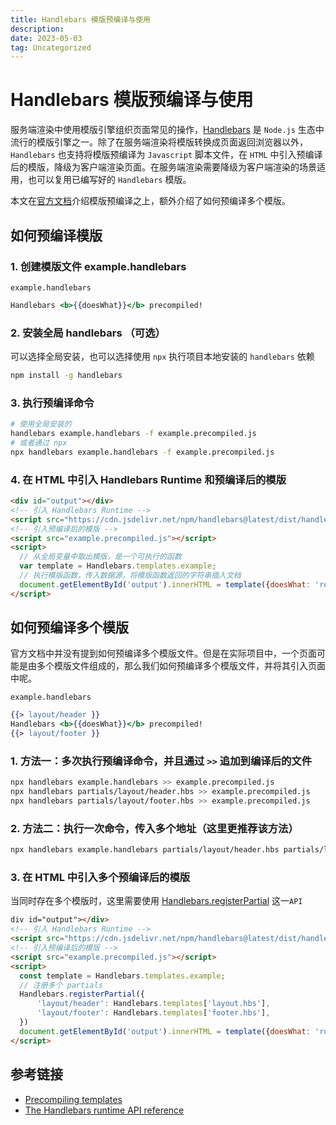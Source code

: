 ```yaml
---
title: Handlebars 模版预编译与使用
description: 
date: 2023-05-03
tag: Uncategorized
---
```


# Handlebars 模版预编译与使用

服务端渲染中使用模版引擎组织页面常见的操作，[Handlebars](https://handlebarsjs.com/) 是 `Node.js` 生态中流行的模版引擎之一。除了在服务端渲染将模版转换成页面返回浏览器以外，`Handlebars` 也支持将模版预编译为 `Javascript` 脚本文件，在 `HTML` 中引入预编译后的模版，降级为客户端渲染页面。在服务端渲染需要降级为客户端渲染的场景适用，也可以复用已编写好的 `Handlebars` 模版。

本文在[官方文档](https://handlebarsjs.com/installation/precompilation.html)介绍模版预编译之上，额外介绍了如何预编译多个模版。

## 如何预编译模版

### 1. 创建模版文件 example.handlebars

`example.handlebars`

```handlebars
Handlebars <b>{{doesWhat}}</b> precompiled!
```

### 2. 安装全局 handlebars （可选）

可以选择全局安装，也可以选择使用 `npx` 执行项目本地安装的 `handlebars` 依赖

```bash
npm install -g handlebars
```

### 3. 执行预编译命令

```bash
# 使用全局安装的
handlebars example.handlebars -f example.precompiled.js
# 或者通过 npx
npx handlebars example.handlebars -f example.precompiled.js
```

### 4. 在 HTML 中引入 Handlebars Runtime 和预编译后的模版

```html
<div id="output"></div>
<!-- 引入 Handlebars Runtime -->
<script src="https://cdn.jsdelivr.net/npm/handlebars@latest/dist/handlebars.runtime.js"></script>
<!-- 引入预编译后的模版 -->
<script src="example.precompiled.js"></script>
<script>
  // 从全局变量中取出模版，是一个可执行的函数
  var template = Handlebars.templates.example;
  // 执行模版函数，传入数据源，将模版函数返回的字符串插入文档
  document.getElementById('output').innerHTML = template({doesWhat: 'rocks!'})
</script>
```

## 如何预编译多个模版

官方文档中并没有提到如何预编译多个模版文件。但是在实际项目中，一个页面可能是由多个模版文件组成的，那么我们如何预编译多个模版文件，并将其引入页面中呢。

`example.handlebars`

```handlebars
{{> layout/header }}
Handlebars <b>{{doesWhat}}</b> precompiled!
{{> layout/footer }}
```

### 1. 方法一：多次执行预编译命令，并且通过 `>>` 追加到编译后的文件

```bash
npx handlebars example.handlebars >> example.precompiled.js 
npx handlebars partials/layout/header.hbs >> example.precompiled.js 
npx handlebars partials/layout/footer.hbs >> example.precompiled.js 
```

### 2. 方法二：执行一次命令，传入多个地址（这里更推荐该方法）

```bash
npx handlebars example.handlebars partials/layout/header.hbs partials/layout/footer.hbs -f example.precompiled.js
```

### 3. 在 HTML 中引入多个预编译后的模版

当同时存在多个模版时，这里需要使用 [Handlebars.registerPartial](https://handlebarsjs.com/api-reference/runtime.html#handlebars-registerpartial-name-partial) 这一`API`

```html
div id="output"></div>
<!-- 引入 Handlebars Runtime -->
<script src="https://cdn.jsdelivr.net/npm/handlebars@latest/dist/handlebars.runtime.js"></script>
<!-- 引入预编译后的模版 -->
<script src="example.precompiled.js"></script>
<script>
  const template = Handlebars.templates.example;
  // 注册多个 partials
  Handlebars.registerPartial({
      'layout/header': Handlebars.templates['layout.hbs'],
      'layout/footer': Handlebars.templates['footer.hbs'],
  })
  document.getElementById('output').innerHTML = template({doesWhat: 'rocks!'})
</script>
```

## 参考链接

- [Precompiling templates](https://handlebarsjs.com/installation/precompilation.html)
- [The Handlebars runtime API reference](https://handlebarsjs.com/api-reference/runtime.html#handlebars-registerpartial-name-partial)
